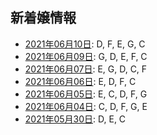 新着嬢情報
----

- [2021年06月10日](/new/2021-06-10): D, F, E, G, C
- [2021年06月09日](/new/2021-06-09): G, D, E, F, C
- [2021年06月07日](/new/2021-06-07): E, G, D, C, F
- [2021年06月06日](/new/2021-06-06): E, D, F, C
- [2021年06月05日](/new/2021-06-05): E, C, D, F, G
- [2021年06月04日](/new/2021-06-04): C, D, F, G, E
- [2021年05月30日](/new/2021-05-30): D, E, C
